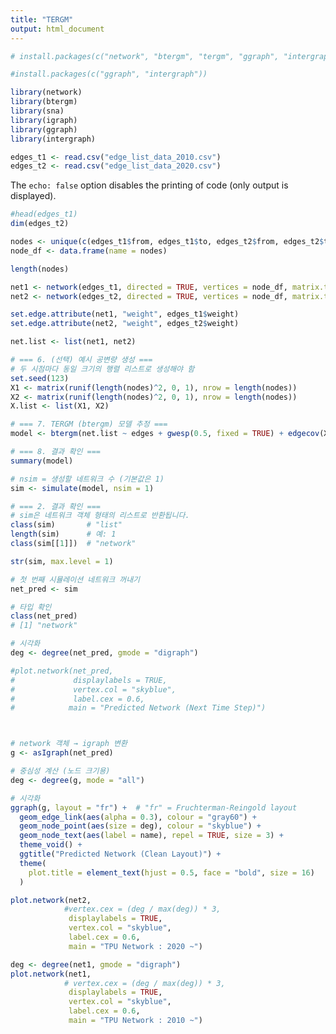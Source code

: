 ```yaml
---
title: "TERGM"
output: html_document
---
```



```r
# install.packages(c("network", "btergm", "tergm", "ggraph", "intergraph"))
```


```r
#install.packages(c("ggraph", "intergraph"))
```

```r
library(network)
library(btergm)
library(sna)
library(igraph)
library(ggraph)
library(intergraph)
```


```r
edges_t1 <- read.csv("edge_list_data_2010.csv")
edges_t2 <- read.csv("edge_list_data_2020.csv")
```

The `echo: false` option disables the printing of code (only output is displayed).

```r
#head(edges_t1)
dim(edges_t2)  
```
```r
nodes <- unique(c(edges_t1$from, edges_t1$to, edges_t2$from, edges_t2$to))
node_df <- data.frame(name = nodes)
```

```r
length(nodes)
```

```r
net1 <- network(edges_t1, directed = TRUE, vertices = node_df, matrix.type = "edgelist")
net2 <- network(edges_t2, directed = TRUE, vertices = node_df, matrix.type = "edgelist")

set.edge.attribute(net1, "weight", edges_t1$weight)
set.edge.attribute(net2, "weight", edges_t2$weight)
```

```r
net.list <- list(net1, net2)
```


```r
# === 6. (선택) 예시 공변량 생성 ===
# 두 시점마다 동일 크기의 행렬 리스트로 생성해야 함
set.seed(123)
X1 <- matrix(runif(length(nodes)^2, 0, 1), nrow = length(nodes))
X2 <- matrix(runif(length(nodes)^2, 0, 1), nrow = length(nodes))
X.list <- list(X1, X2)

# === 7. TERGM (btergm) 모델 추정 ===
model <- btergm(net.list ~ edges + gwesp(0.5, fixed = TRUE) + edgecov(X.list), R = 100)

# === 8. 결과 확인 ===
summary(model)
```

```r
# nsim = 생성할 네트워크 수 (기본값은 1)
sim <- simulate(model, nsim = 1)

# === 2. 결과 확인 ===
# sim은 네트워크 객체 형태의 리스트로 반환됩니다.
class(sim)       # "list"
length(sim)      # 예: 1
class(sim[[1]])  # "network"

```
```r
str(sim, max.level = 1)
```

```r
# 첫 번째 시뮬레이션 네트워크 꺼내기
net_pred <- sim

# 타입 확인
class(net_pred)
# [1] "network"

# 시각화
deg <- degree(net_pred, gmode = "digraph")

#plot.network(net_pred,
#             displaylabels = TRUE,
#             vertex.col = "skyblue",
#             label.cex = 0.6,
#            main = "Predicted Network (Next Time Step)")



# network 객체 → igraph 변환
g <- asIgraph(net_pred)

# 중심성 계산 (노드 크기용)
deg <- degree(g, mode = "all")

# 시각화
ggraph(g, layout = "fr") +  # "fr" = Fruchterman-Reingold layout
  geom_edge_link(aes(alpha = 0.3), colour = "gray60") +
  geom_node_point(aes(size = deg), colour = "skyblue") +
  geom_node_text(aes(label = name), repel = TRUE, size = 3) +
  theme_void() +
  ggtitle("Predicted Network (Clean Layout)") +
  theme(
    plot.title = element_text(hjust = 0.5, face = "bold", size = 16)
  )

```

```r
plot.network(net2,
            #vertex.cex = (deg / max(deg)) * 3,
             displaylabels = TRUE,
             vertex.col = "skyblue",
             label.cex = 0.6,
             main = "TPU Network : 2020 ~")
```
```r
deg <- degree(net1, gmode = "digraph")
plot.network(net1,
            # vertex.cex = (deg / max(deg)) * 3,
             displaylabels = TRUE,
             vertex.col = "skyblue",
             label.cex = 0.6,
             main = "TPU Network : 2010 ~")
```